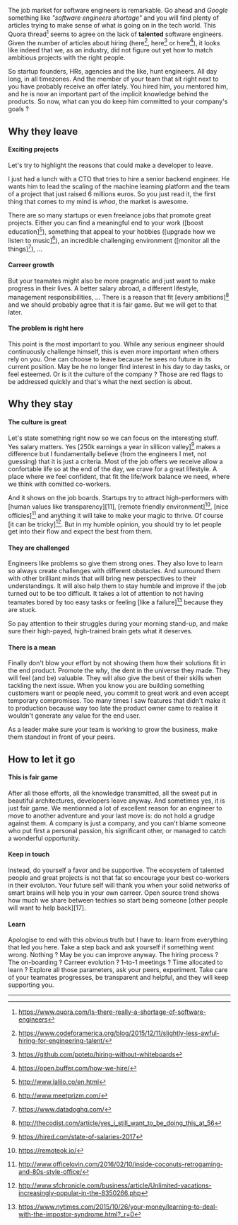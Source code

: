The job market for software engineers is remarkable. Go ahead and _Google_
something like _"software engineers shortage"_ and you will find plenty of
articles trying to make sense of what is going on in the tech world. This Quora
thread[^1] seems to agree on the lack of **talented** software engineers. Given
the number of articles about hiring (here[^2], here[^3] or here[^4]), it
looks like indeed that we, as an industry, did not figure out yet how to match
ambitious projects with the right people.

So startup founders, HRs, agencies and the like, hunt engineers. All day long,
in all timezones. And the member of your team that sit right next to you have
probably receive an offer lately. You hired him, you mentored him, and he is now
an important part of the implicit knowledge behind the products. So now, what
can you do keep him committed to your company's goals ?




## Why they leave

#### Exciting projects

Let's try to highlight the reasons that could make a developer to leave.

I just had a lunch with a CTO that tries to hire a senior backend engineer. He
wants him to lead the scaling of the machine learning platform and the team of a
project that  just raised 6 millions euros. So you just read it, the first thing
that comes to my mind is _whoa_, the market is awesome.

There are so many startups or even freelance jobs that promote great projects.
Either you can find a meaningful end to your work ([boost education][^5]),
something that appeal to your hobbies ([upgrade how we listen to music][^8]), an
incredible challenging environment ([monitor all the things][^7]), …



#### Carreer growth

But your teamates might also be more pragmatic and just want to make progress in
their lives. A better salary abroad, a different lifestyle, management
responsibilities, … There is a reason that fit [every ambitions][^9] and we
should probably agree that it is fair game. But we will get to that later.



#### The problem is right here

This point is the most important to you. While any serious engineer should
continuously challenge himself, this is even more important when others rely on
you. One can choose to leave because he sees no future in its current position.
May be he no longer find interest in his day to day tasks, or feel esteemed. Or
is it the culture of the company ? Those are red flags to be addressed quickly
and that's what the next section is about.



## Why they stay



#### The culture is great

Let's state something right now so we can focus on the interesting stuff. Yes
salary matters. Yes [250k earnings a year in sillicon valley][^20] makes a
difference but I fundamentally believe (from the engineers I met, not guessing)
that it is just a criteria. Most of the job offers we receive allow a
confortable life so at the end of the day, we crave for a great lifestyle. A
place where we feel confident, that fit the life/work balance we need, where we
think with comitted co-workers.

And it shows on the job boards. Startups try to attract high-performers with
[human values like transparency][11], [remote friendly environment][^12], [nice
officies][^14] and anything it will take to make your magic to thrive. Of course
[it can be tricky][^10]. But in my humble opinion, you should try to let people
get into their flow and expect the best from them.



#### They are challenged

Engineers like problems so give them strong ones. They also love to learn so
always create challenges with different obstacles. And surround them with other
brilliant minds that will bring new perspectives to their understandings. It
will also help them to stay humble and improve if the job turned out to be too
difficult. It takes a lot of attention to not having teamates bored by too easy
tasks or feeling [like a failure][^15] because they are stuck.

So pay attention to their struggles during your morning stand-up, and make sure
their high-payed, high-trained brain gets what it deserves.



#### There is a mean

Finally don't blow your effort by not showing them how their solutions fit in
the end product. Promote the _why_, the dent in the universe they made. They
will feel (and be) valuable. They will also give the best of their skills when
tackling the next issue. When you know you are building something customers want
or people need, you commit to great work and even accept temporary compromises.
Too many times I saw features that didn't make it to production because way too
late the product owner came to realise it wouldn't generate any value for the
end user.

As a leader make sure your team is working to grow the business, make them
standout in front of your peers.



## How to let it go



#### This is fair game

After all those efforts, all the knowledge transmitted, all the sweat put in
beautiful architectures, developers leave anyway. And sometimes yes, it is just
fair game. We mentionned a lot of excellent reason for an engineer to move to
another adventure and your last move is: do not hold a grudge against them. A
company is just a company, and you can't blame someone who put first a personal
passion, his significant other, or managed to catch a wonderful opportunity.



#### Keep in touch

Instead, do yourself a favor and be supportive. The ecosystem of talented people
and great projects is not that fat so encourage your best co-workers in their
evoluton. Your future self will thank you when your solid networks of smart
brains will help you in your own carreer. Open source trend shows how much we
share between techies so start being someone [other people will want to help
back][17].



#### Learn

Apologise to end with this obvious truth but I have to:  learn from everything
that led you here. Take a step back and ask yourself if something went wrong.
Nothing ? May be you can improve anyway. The hiring process ? The on-boarding ?
Carreer evolution ? 1-to-1 meetings ? Time allocated to learn ? Explore all
those parameters, ask your peers, experiment. Take care of your teamates
progresses, be transparent and helpful, and they will keep supporting you.



---

[^1]: https://www.quora.com/Is-there-really-a-shortage-of-software-engineers
[^2]: https://www.codeforamerica.org/blog/2015/12/11/slightly-less-awful-hiring-for-engineering-talent/
[^3]: https://github.com/poteto/hiring-without-whiteboards
[^4]: https://open.buffer.com/how-we-hire/
[^5]: http://www.lalilo.co/en.html
[^7]: https://www.datadoghq.com/
[^8]: http://www.meetprizm.com/
[^9]: http://thecodist.com/article/yes_i_still_want_to_be_doing_this_at_56
[^10]: http://www.sfchronicle.com/business/article/Unlimited-vacations-increasingly-popular-in-the-8350266.php
[^11]: https://open.buffer.com/introducing-open-salaries-at-buffer-including-our-transparent-formula-and-all-individual-salaries/
[^12]: https://remoteok.io/
[^14]: http://www.officelovin.com/2016/02/10/inside-coconuts-retrogaming-and-80s-style-office/
[^15]: https://www.nytimes.com/2015/10/26/your-money/learning-to-deal-with-the-impostor-syndrome.html?_r=0
[^17]: https://backchannel.com/now-we-know-why-microsoft-bought-linkedin-dad742b3dd87#.aghuhdgn4
[^20]: https://hired.com/state-of-salaries-2017
